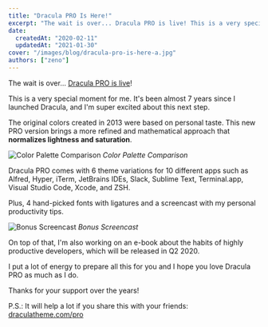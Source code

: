 ```yaml
---
title: "Dracula PRO Is Here!"
excerpt: "The wait is over... Dracula PRO is live! This is a very special moment for me. It's been almost 7 years since I launched Dracula, and I'm super excited about this next step."
date:
  createdAt: "2020-02-11"
  updatedAt: "2021-01-30"
cover: "/images/blog/dracula-pro-is-here-a.jpg"
authors: ["zeno"]
---
```


The wait is over... [Dracula PRO is live](/pro)!

This is a very special moment for me. It's been almost 7 years since I launched Dracula, and I'm super excited about this next step.

The original colors created in 2013 were based on personal taste. This new PRO version brings a more refined and mathematical approach that **normalizes lightness and saturation**.

![Color Palette Comparison](/images/blog/dracula-pro-is-here-a.jpg)
_Color Palette Comparison_

Dracula PRO comes with 6 theme variations for 10 different apps such as Alfred, Hyper, iTerm, JetBrains IDEs, Slack, Sublime Text, Terminal.app, Visual Studio Code, Xcode, and ZSH.

Plus, 4 hand-picked fonts with ligatures and a screencast with my personal productivity tips.

![Bonus Screencast](/images/blog/dracula-pro-is-here-b.jpg)
_Bonus Screencast_

On top of that, I'm also working on an e-book about the habits of highly productive developers, which will be released in Q2 2020.

I put a lot of energy to prepare all this for you and I hope you love Dracula PRO as much as I do.

Thanks for your support over the years!

P.S.: It will help a lot if you share this with your friends: [draculatheme.com/pro](/pro)

